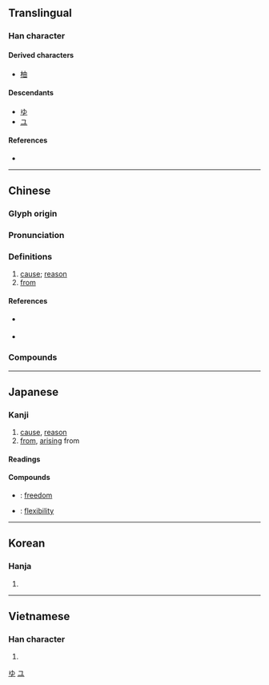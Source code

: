 {{also|田|甲|申|甶}}
{{character info/new}}
==Translingual==

===Han character===
{{Han char|rn=102|rad=田|as=00|sn=5|four=50600|canj=LW|ids=⿻丨日,⿻十囗}}

====Derived characters====
* [[柚]]

====Descendants====
* [[ゆ]]
* [[ユ]]

====References====
* {{Han ref|kx=0757.010|dkj=21724|dj=1167.020|hdz=42524.020|uh=7531|ud=30001|bh=A5D1|bd=42449}}

[[Category:Han characters from which hiragana were derived|ゆ]]
[[Category:Han characters from which katakana were derived|ユ]]

----

==Chinese==
{{zh-forms}}

===Glyph origin===
{{Han etym}}

===Pronunciation===
{{zh-pron
|m=yóu
|m-s=
|c=jau4
|c-t=
|g=
|h=pfs=yù
|j=
|mb=iǔ
|md=
|mn=iû
|mn-t=iu5
|w=
|x=
|mc=y
|oc=y
|ma=y
|cat=n,prep
}}

===Definitions===
{{zh-hanzi}}

# [[cause]]; [[reason]]
# [[from]]

====References====
* {{qualifier|Hakka}} {{R:hak:Lau 1997}}
* {{qualifier|Min Nan}} {{thcwd|1856}}

===Compounds===
{{zh-der|居仁由義|咎由自取|不由人|婚姻自由|學術自由|俯仰由人|威福由己|出版自由|不由|任天由命|不由自主|任由|夷由|不由分說|原由|意見自由|情由|公海自由|奚由|不因不由|何由|妖由人興|不由得|兵不由將|小大由之|居住自由|宗教自由|尋由頭兒|妨害自由|來由|事由|因由|四大自由|人身自由|不由的|事由兒|故故由兒|由衷之言|由淺入深|由人|由中|由由|率由舊章|無由|所由|病由口入|摘由|禍福由人|祝由科|由竇尚書|由中之言|由櫱|犯由|由此|由性|由頭|由衷感激|由衷|由是|由旬|由於|由博返約|由不得|新聞自由|理由書|率由舊則|由跋|易知由單|理由|沒來由|根由|由來|案由|言不由衷|自由球|自由公債|自由港|自由能|聽天由命|自由|經由|自由詩|行不由徑|自由權|自由經濟|許由棄瓢|自由自在|緣由|自由心證|自由市場|自由體操|自由城|自由刑|蹤由|自由鬥士|言不由中|言論自由|身不由主|鬼胡由|鬼狐由|遷徙自由|自由報業|自由戀愛|自由中國|許由洗耳|自由畫|笑罵由他|自由市|頭由|自由稅率|自由意志|通訊自由|自由車|著甚來由|自由主義|身不由己|自由日|自由職業|自由競爭|自由裁量|自由詞組|著作自由|自由電子|自由泳|自由業|自由放任|自由世界|由紀}}

{{zh-cat|Elementary}}

----

==Japanese==

===Kanji===
{{ja-kanji|grade=3|rs=田00}}

# [[cause]], [[reason]]
# [[from]], [[arising]] from

====Readings====
{{ja-readings
|goon=ゆ
|kanon=ゆう<いう
|kanyoon=ゆい
|kun=よし-, よ-る, よ-り
}}

====Compounds====
* {{ja-r|自由|じゆう}}: [[freedom]]
* {{ja-r|自由度|じゆうど}}: [[flexibility]]

----

==Korean==

===Hanja===
{{ko-hanja|hangeul=유|eumhun=|rv=yu|mr=yu|y=yu}}

# {{defn|lang=ko|sort=田00}}

----

==Vietnamese==

===Han character===
{{vi-hantu|[[do]], [[dô]], [[ro]], [[sân]]|rs=田00}}

# {{defn|lang=vi|sort=田00}}
